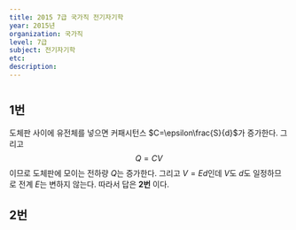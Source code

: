 ```yaml
---
title: 2015 7급 국가직 전기자기학
year: 2015년
organization: 국가직
level: 7급
subject: 전기자기학
etc:
description:
---
```


#

## 1번
도체판 사이에 유전체를 넣으면 커패시턴스 $C=\epsilon\frac{S}{d}$가 증가한다. 그리고
$$
Q=CV
$$
이므로 도체판에 모이는 전하량 $Q$는 증가한다. 그리고 $V=Ed$인데 $V$도 $d$도 일정하므로 전계 $E$는 변하지 않는다.
따라서 답은 **2번** 이다.

## 2번
